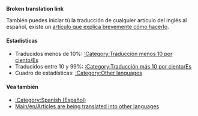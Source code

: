 '''Broken translation link'''{{en/-}}{{en/Bilingual box| Es
| En esta página aparece un índice de los diferentes '''artículos que están siendo traducidos al español''' en la wiki de OpenTTD.<br/>Los artículos con las plantillas {{en/S|Traducción/Es}} y {{en/S|Pendiente de traducción/Es}} son incluidos automáticamente en está categoría.
| ''This page provides an index for a wide range of '''articles are being translated into Spanish''' in OpenTTD Wiki.<br/>Articles with {{en/S|Traducción/Es}} and {{en/S|Pendiente de traducción/Es}} templates automatically go here.''}}

También puedes iniciar tú la traducción de cualquier artículo del inglés al español, existe un [[Main/es/Traducir artículos al español|artículo que explica brevemente cómo hacerlo]].

====Estadísticas====
*Traducidos menos de 10%: [[Category/es/Traducción menos 10 por ciento|:Category:Traducción menos 10 por ciento/Es]]
*Traducidos entre 10 y 99%: [[Category/es/Traducción más 10 por ciento|:Category:Traducción más 10 por ciento/Es]]
*Cuadro de estadísticas: [[Category/en/Other languages|:Category:Other languages]]

====Vea también====
*[[Category/en/Spanish (Español)|:Category:Spanish (Español)]]
*[[Main/en/Articles are being translated into other languages]]
